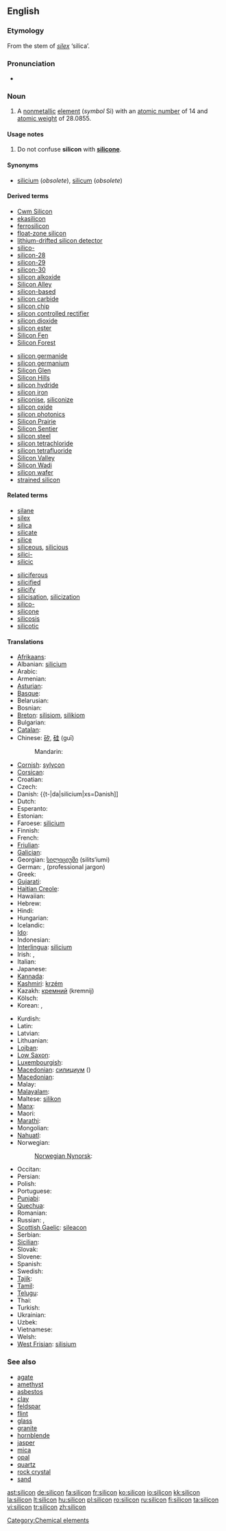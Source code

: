 ==English==
{{elements|Si|aluminium|Al|phosphorus|P}}
{{wikipedia}}

===Etymology===
From the stem of {{etyl|la}} ''[[silex]]'' ‘silica’.

===Pronunciation===
* {{IPA|/'sIlIkən/}}

===Noun===
{{en-noun|-}}

# {{chemistry}} A [[nonmetallic]] [[element]] (''symbol'' Si) with an [[atomic number]] of 14 and [[atomic weight]] of 28.0855.

====Usage notes====
# Do not confuse '''silicon''' with '''[[silicone]]'''.

====Synonyms====
* [[silicium]] (''obsolete''), [[silicum]] (''obsolete'')

====Derived terms====
{{top2}}
* [[Cwm Silicon]]
* [[ekasilicon]]
* [[ferrosilicon]]
* [[float-zone silicon]]
* [[lithium-drifted silicon detector]]
* [[silico-]]
* [[silicon-28]]
* [[silicon-29]]
* [[silicon-30]]
* [[silicon alkoxide]]
* [[Silicon Alley]]
* [[silicon-based]]
* [[silicon carbide]]
* [[silicon chip]]
* [[silicon controlled rectifier]]
* [[silicon dioxide]]
* [[silicon ester]]
* [[Silicon Fen]]
* [[Silicon Forest]]
{{mid2}}
* [[silicon germanide]]
* [[silicon germanium]]
* [[Silicon Glen]]
* [[Silicon Hills]]
* [[silicon hydride]]
* [[silicon iron]]
* [[siliconise]], [[siliconize]]
* [[silicon oxide]]
* [[silicon photonics]]
* [[Silicon Prairie]]
* [[Silicon Sentier]]
* [[silicon steel]]
* [[silicon tetrachloride]]
* [[silicon tetrafluoride]]
* [[Silicon Valley]]
* [[Silicon Wadi]]
* [[silicon wafer]]
* [[strained silicon]]
{{bottom}}

====Related terms====
{{top2}}
* [[silane]]
* [[silex]]
* [[silica]]
* [[silicate]]
* [[silice]]
* [[siliceous]], [[silicious]]
* [[silici-]]
* [[silicic]]
{{mid2}}
* [[siliciferous]]
* [[silicified]]
* [[silicify]]
* [[silicisation]], [[silicization]]
* [[silico-]]
* [[silicone]]
* [[silicosis]]
* [[silicotic]]
{{bottom}}

====Translations====
{{trans-top|Si non-metallic }}
* [[Afrikaans]]: {{t-|af|silikon}}
* Albanian: [[silicium#Albanian|silicium]]
* Arabic: {{t-|ar|سليكون|tr=silikó:n|sc=Arab}}
* Armenian: {{t-|hy|սիլիցիում|tr=silits‘ium}}
* [[Asturian]]: {{t+|ast|siliciu}}
* [[Basque]]: {{t-|eu|silizioa}}
* Belarusian: {{t-|be|крэмній|m|tr=krémnij|sc=Cyrl}}
* Bosnian: {{t-|bs|silicijum}}
* [[Breton]]: [[silisiom]], [[silikiom]] {{m}}
* Bulgarian: {{t-|bg|силиций|m|tr=silítsij|sc=Cyrl}}
* [[Catalan]]: {{t-|ca|silici}}
* Chinese: [[矽]], [[硅]] (guī)
*: Mandarin: {{t+|zh|硅}}
* [[Cornish]]: [[sylycon]]
* [[Corsican]]: {{t-|co|siliciu}}
* Croatian: {{t-|hr|silicij}}
* Czech: {{t+|cs|křemík}}
* Danish: {{t-|da|silicium|xs=Danish]]
* Dutch: {{t+|nl|silicium|n|xs=Dutch}}
* Esperanto: {{t-|eo|silicio}}
* Estonian: {{t-|et|räni}}
* Faroese: [[silicium#Faroese|silicium]]
* Finnish: {{t+|fi|pii}}
* French: {{t+|fr|silicium|m}}
* [[Friulian]]: {{tø|fur|silici}}
* [[Galician]]: {{t+|gl|silicio}}
* Georgian: [[სილიციუმი]] (silits‘iumi)
* German: {{t+|de|Silizium|n}}, {{t+|de|Silicium|n}} (professional jargon)
* Greek: {{t+|el|πυρίτιο|n|tr=pyrítio|sc=Grek}}
* [[Gujarati]]: {{t-|gu|સિલિકોન}}
* [[Haitian Creole]]: {{tø|ht|silisyòm}}
* Hawaiian: {{tø|haw|silikone}}
* Hebrew: {{t+|he|צורן|tr=tsoran|sc=Hebr}}
* Hindi: {{t-|hi|सिलिकॉन}}
* Hungarian: {{t+|hu|szilícium}}
* Icelandic: {{t+|is|kísill}}
* [[Ido]]: {{t+|io|siliko}}
* Indonesian: {{t-|id|silikon}}
* [[Interlingua]]: [[silicium#Interlingua|silicium]]
* Irish: {{t-|ga|sileacan}}, {{t-|ga|sileacón}}
* Italian: {{t+|it|silicio|m}}
* Japanese: {{t+|ja|ケイ素|tr=keiso}}
* [[Kannada]]: {{t-|kn|ಸಿಲಿಕಾನ್}}
* [[Kashmiri]]: [[krzém]]
* Kazakh: [[кремний]] (kremnij)
* Kölsch: {{tø|ksh|Silizium}}
* Korean: {{t+|ko|규소|tr=硅素, 珪素, gyuso}}, {{t+|ko|실리콘|tr=sillikon}}
{{trans-mid}}
* Kurdish: {{t-|ku|sîlîsyûm}}
* Latin: {{t+|la|silicium}}
* Latvian: {{t-|lv|silīcijs}}
* Lithuanian: {{t+|lt|silicis}}
* [[Lojban]]: {{t-|jbo|cancmu}}
* [[Low Saxon]]: {{t-|nds|silizium}}
* [[Luxembourgish]]: {{t-|lb|Silizium}}
* [[Macedonian]]: [[силициум]] ()
* [[Macedonian]]: {{t-|mk|силициум|tr=silitsium|sc=Cyrl}}
* Malay: {{t-|ms|silikon}}
* [[Malayalam]]: {{t-|ml|സിലിക്കണ്‍}}
* Maltese: [[silikon]]
* [[Manx]]: {{t-|gv|shillagon}}
* Maori: {{t-|mi|takawai}}
* [[Marathi]]: {{t-|mr|सिलिकॉन}}
* Mongolian: {{t-|mn|цахиур|tr=tsakhiur|sc=Cyrl}}
* [[Nahuatl]]: {{t-|nah|tecpatli}}
* Norwegian: {{t+|no|silisium}}
*: [[Norwegian Nynorsk]]: {{t-|nn|silisium}}
* Occitan: {{t-|oc|silici}}
* Persian: {{t-|fa|سیلیسیم|sc=fa-Arab}}
* Polish: {{t+|pl|krzem|m}}
* Portuguese: {{t+|pt|silício|m}}
* [[Punjabi]]: {{t-|pa|ਸਿਲੀਕੋਨ}}
* [[Quechua]]: {{t-|qu|ullayayaq}}
* Romanian: {{t+|ro|siliciu|n}}
* Russian: {{t+|ru|кремний|m|tr=krémnij|sc=Cyrl}}, {{t|ru|силиций|m|tr=silítsij}}
* [[Scottish Gaelic]]: [[sileacon]]
* Serbian: {{t-|sr|силицијум|m|tr=silicijum|sc=Cyrl}}
* [[Sicilian]]: {{t+|scn|siliciu}}
* Slovak: {{t-|sk|kremík|m}}
* Slovene: {{t+|sl|silicij}}
* Spanish: {{t+|es|silicio|m}}
* Swedish: {{t+|sv|kisel}}
* [[Tajik]]: {{t-|tg|силитсий|tr=silitziy|sc=Cyrl}}
* [[Tamil]]: {{t-|ta|சிலிக்கான்|tr=cilikkan}}
* [[Telugu]]: {{t+|te|సిలికాన్}}
* Thai: {{t-|th|ซิลิคอน|tr=silikhon|sc=Thai}}
* Turkish: {{t+|tr|silisyum}}
* Ukrainian: {{t-|uk|кремній|m|tr=krémnij|sc=Cyrl}}
* Uzbek: {{t-|uz|кремний|sc=Cyrl}}
* Vietnamese: {{t+|vi|silic}}
* Welsh: {{t-|cy|silicon}}
* [[West Frisian]]: [[silisium]]
{{trans-bottom}}

===See also===
* [[agate]]
* [[amethyst]]
* [[asbestos]]
* [[clay]]
* [[feldspar]]
* [[flint]]
* [[glass]]
* [[granite]]
* [[hornblende]]
* [[jasper]]
* [[mica]]
* [[opal]]
* [[quartz]]
* [[rock crystal]]
* [[sand]]


[[Category:Chemical elements]]

[[ast:silicon]]
[[de:silicon]]
[[fa:silicon]]
[[fr:silicon]]
[[ko:silicon]]
[[io:silicon]]
[[kk:silicon]]
[[la:silicon]]
[[lt:silicon]]
[[hu:silicon]]
[[pl:silicon]]
[[ro:silicon]]
[[ru:silicon]]
[[fi:silicon]]
[[ta:silicon]]
[[vi:silicon]]
[[tr:silicon]]
[[zh:silicon]]